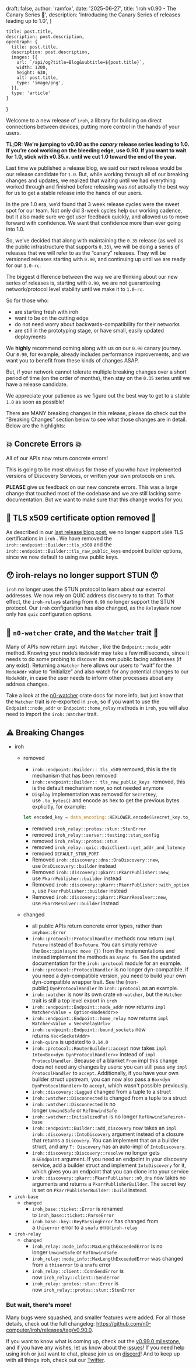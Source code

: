 
  draft: false,
  author: 'ramfox',
  date: '2025-06-27',
  title: 'iroh v0.90 - The Canary Series 🐥',
  description: 'Introducing the Canary Series of releases leading up to 1.0',
}

    title: post.title,
    description: post.description,
    openGraph: {
      title: post.title,
      description: post.description,
      images: [{
        url: `/api/og?title=Blog&subtitle=${post.title}`,
        width: 1200,
        height: 630,
        alt: post.title,
        type: 'image/png',
      }],
      type: 'article'
    }
}


Welcome to a new release of `iroh`, a library for building on direct connections between devices, putting more control in the hands of your users.

**TL;DR: We’re jumping to v0.90 as the *canary* release series leading to 1.0. If you’re cool working on the bleeding edge, use 0.90. If you want to wait for 1.0, stick with v0.35.x. until we cut 1.0 toward the end of the year.**

Last time we published a release blog, we said our next release would be our release candidate for `1.0`. But, while working through all of our breaking changes and updates, we realized that waiting until we had everything worked through and finished before releasing was *not* actually the best way for us to get a stable release into the hands of our users.

In the pre 1.0 era, we’d found that 3 week release cycles were the sweet spot for our team. Not only did 3-week cycles help our working cadence, but it also made sure we got user feedback quickly, and allowed us to move forward with confidence. We want that confidence more than ever going into 1.0.

So, we’ve decided that along with maintaining the `0.35` release (as well as the public infrastructure that supports `0.35`), we will be doing a series of releases that we will refer to as the “canary” releases. They will be versioned releases starting with `0.90`, and continuing up until we are ready for our `1.0-rc`.

The biggest difference between the way we are thinking about our new series of releases is, starting with `0.90`, we are not guaranteeing network/protocol level stability until we make it to `1.0-rc`.

So for those who:
- are starting fresh with iroh
- want to be on the cutting edge
- do not need worry about backwards-compatibility for their networks
- are still in the prototyping stage, or have small, easily updated deployments

We **highly** recommend coming along with us on our `0.90` canary journey. Our `0.90`, for example, already includes performance improvements, and we want you to benefit from these kinds of changes ASAP.

But, if your network cannot tolerate multiple breaking changes over a short period of time (on the order of months), then stay on the `0.35` series until we have a release candidate.

We appreciate your patience as we figure out the best way to get to a stable `1.0` as soon as possible!

There are MANY breaking changes in this release, please do check out the “Breaking Changes” section below to see what those changes are in detail. Below are the highlights:

## 💥 Concrete Errors 💥

All of our APIs now return concrete errors!

This is going to be most obvious for those of you who have implemented versions of Discovery Services, or written your own protocols on `iroh`.

**PLEASE** give us feedback on our new concrete errors. This was a large change that touched most of the codebase and we are still lacking some documentation. But we want to make sure that this change works for you.

## 🚧 TLS x509 certificate option removed 🚧

As described in our [last release blog post](/blog/iroh-0-35-prepping-for-1-0#release-candidate-logistics), we no longer support `x509` TLS certifications in `iroh` . We have removed the `iroh::endpoint::Builder::tls_x509`  and the `iroh::endpoint::Builder::tls_raw_public_keys` endpoint builder options, since we now default to using raw public keys.

## 😯 iroh-relays no longer support STUN 😯

`iroh` no longer uses the STUN protocol to learn about our external addresses. We now rely on QUIC address discovery to to that. To that effect, the `iroh-relay`s starting from `0.90` no longer support the STUN protocol. Our `iroh` configuration has also changed, as the `RelayNode` now only has `quic` configuration options.

## 👀 `n0-watcher` crate, and the `Watcher` trait 👀

Many of APIs now return `impl Watcher` , like the `Endpoint::node_addr` method. Knowing your node’s `NodeAddr` may take a few milliseconds, since it needs to do some probing to discover its own public facing addresses (if any exist). Returning a `Watcher` here allows our users to “wait” for the `NodeAddr` value to “initialize” and also watch for any potential changes to our `NodeAddr`, in case the user needs to inform other processes about any address changes.

Take a look at the [n0-watcher](https://docs.rs/n0-watcher/0.2.0/n0_watcher/) crate docs for more info, but just know that the `Watcher` trait is re-exported in `iroh`, so if you want to use the `Endpoint::node_addr` or `Endpoint::home_relay` methods in `iroh`, you will also need to import the `iroh::Watcher` trait.

## ⚠️ Breaking Changes

- iroh
    - removed
        - `iroh::endpoint::Builder:: tls_x509` removed, this is the tls mechanism that has been removed
        - `iroh::endpoint::Builder:: tls_raw_public_keys`  removed, this is the default mechanism now, so not needed anymore
        - `Display` implementation was removed for `SecretKey`, use `.to_bytes()` and encode as hex to get the previous bytes explicitly, for example:

        ```rust
        let encoded_key = data_encoding::HEXLOWER.encode(&secret_key.to_bytes())
        ```

        - removed `iroh_relay::protos::stun::StunError`
        - removed `iroh_relay::server::testing::stun_config`
        - removed `iroh_relay::protos::stun`
        - removed `iroh_relay::quic::QuicClient::get_addr_and_latency`
        - removed `DEFAULT_STUN_PORT`
        - Removed `iroh::discovery::dns::DnsDiscovery::new`, use `DnsDiscovery::builder` instead
        - Removed `iroh::discovery::pkarr::PkarrPublisher::new`, use `PkarrPublisher::builder` instead
        - Removed `iroh::discovery::pkarr::PkarrPublisher::with_options`, use `PkarrPublisher::builder` instead
        - Removed `iroh::discovery::pkarr::PkarrResolver::new`, use `PkarrResolver::builder` instead
    - changed
        - all public APIs return concrete error types, rather than `anyhow::Error`
        - `iroh::protocol::ProtocolHandler` methods now return `impl Future` instead of `BoxFuture`. You can simply remove the `Box::pin(async move {})` from the implementations and instead implement the methods as `async fn`. See the updated documentation for the `iroh::protocol` module for an example.
        - `iroh::protocol::ProtocolHandler` is no longer dyn-compatible. If you need a dyn-compatible version, you need to build your own dyn-compatible wrapper trait. See the (non-public) `DynProtocolHandler` in `iroh::protocol` as an example.
        - `iroh::watcher` is now its own crate `n0-watcher`, but the `Watcher` trait is still a top level export in `iroh`
        - `iroh::endpoint::Endpoint::node_addr` now returns `impl Watcher<Value = Option<NodeAddr>>`
        - `iroh::endpoint::Endpoint::home_relay` now returns `impl Watcher<Value = Vec<RelayUrl>>`
        - `iroh::endpoint::Endpoint::bound_sockets` now returns `Vec<SocketAddr>`
        - `iroh-quinn` is updated to `0.14.0`
        - `iroh::protocol::RouterBuilder::accept` now takes `impl Into<Box<dyn DynProtocolHandler>>` instead of `impl ProtocolHandler`. Because of a blanket `From` impl this change does not need any changes by users: you can still pass any `impl ProtocolHandler` to `accept`. Additionally, if you have your own builder struct upstream, you can now also pass a `Box<dyn DynProtocolHandler>` to `accept`, which wasn't possible previously.
        - `iroh::discovery::Lagged` changed from a tuple to a struct
        - `iroh::watcher::Disconnected` is changed from a tuple to a struct
        - `iroh::watcher::Disconnected` is no longer `UnwindSafe` or `RefUnwindSafe`
        - `iroh::watcher::InitializedFut` is no longer `RefUnwindSafeiroh-base`
        - `iroh::endpoint::Builder::add_discovery` now takes an `impl iroh::discovery::IntoDiscovery` argument instead of a closure that returns a `Discovery`. You can implement that on a builder struct, and any `T: Discovery` has an auto-impl of `IntoDiscovery`.
        - `iroh::discovery::Discovery::resolve` no longer gets a `&Endpoint` argument. If you need an endpoint in your discovery service, add a builder struct and implement `IntoDiscovery` for it, which gives you an endpoint that you can clone into your service
        - `iroh::discovery::pkarr::PkarrPublisher::n0_dns` now takes no arguments and returns a `PkarrPublisherBuilder`. The secret key is set on `PkarrPublisherBuilder::build` instead.
- `iroh-base`
    - `changed`
        - `iroh_base::ticket::Error` is renamed to `iroh_base::ticket::ParseError`
        - `iroh_base::key::KeyParsingError` has changed from a `thiserror` error to a `snafu` error`iroh-relay`
- `iroh-relay`
    - `changed`
        - `iroh_relay::node_info::MaxLengthExceededError` is no longer `UnwindSafe` or `RefUnwindSafe`
        - `iroh_relay::node_info::MaxLengthExceededError` was changed from a `thiserror` to a `snafu` error
        - `iroh_relay::client::ConnSendError` is now `iroh_relay::client::SendError`
        - `iroh_relay::protos::stun::Error` is now `iroh_relay::protos::stun::StunError`

### But wait, there's more!

Many bugs were squashed, and smaller features were added. For all those details, check out the full changelog: https://github.com/n0-computer/iroh/releases/tag/v0.90.0.

If you want to know what is coming up, check out the [v0.99.0 milestone](https://github.com/n0-computer/iroh/milestone/34), and if you have any wishes, let us know about the [issues](https://github.com/n0-computer/iroh/issues)! If you need help using iroh or just want to chat, please join us on [discord](https://discord.com/invite/DpmJgtU7cW)! And to keep up with all things iroh, check out our [Twitter](https://x.com/iroh_n0).
